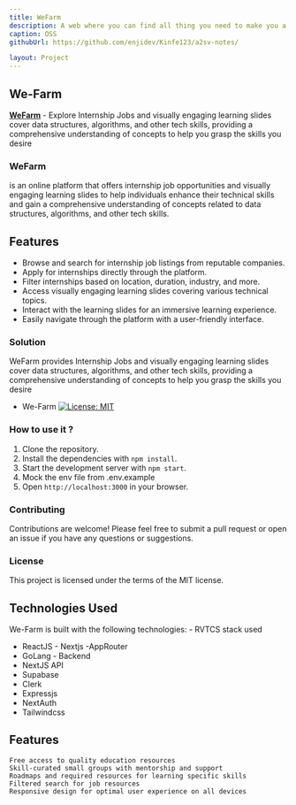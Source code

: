 ```yaml
---
title: WeFarm
description: A web where you can find all thing you need to make you a stand alone and confident programmer.
caption: OSS
githubUrl: https://github.com/enjidev/Kinfe123/a2sv-notes/

layout: Project
---
```


## We-Farm

**[WeFarm](https://a2sv-notes.vercel.app/)** - Explore Internship Jobs and visually engaging learning slides cover data structures, algorithms, and other tech skills, providing a comprehensive understanding of concepts to help you grasp the skills you desire

### WeFarm

is an online platform that offers internship job opportunities and visually engaging learning slides to help individuals enhance their technical skills and gain a comprehensive understanding of concepts related to data structures, algorithms, and other tech skills.

## Features

- Browse and search for internship job listings from reputable companies.
- Apply for internships directly through the platform.
- Filter internships based on location, duration, industry, and more.
- Access visually engaging learning slides covering various technical topics.
- Interact with the learning slides for an immersive learning experience.
- Easily navigate through the platform with a user-friendly interface.

### Solution

WeFarm provides Internship Jobs and visually engaging learning slides cover data structures, algorithms, and other tech skills, providing a comprehensive understanding of concepts to help you grasp the skills you desire

- We-Farm
  [![License: MIT](https://img.shields.io/badge/License-MIT-yellow.svg)](https://opensource.org/licenses/MIT)

### How to use it ?

1. Clone the repository.
2. Install the dependencies with `npm install`.
3. Start the development server with `npm start`.
4. Mock the env file from .env.example
5. Open `http://localhost:3000` in your browser.

### Contributing

Contributions are welcome! Please feel free to submit a pull request or open an issue if you have any questions or suggestions.

### License

This project is licensed under the terms of the MIT license.

## Technologies Used

We-Farm is built with the following technologies: - RVTCS stack used

- ReactJS - Nextjs -AppRouter
- GoLang - Backend
- NextJS API
- Supabase
- Clerk
- Expressjs
- NextAuth
- Tailwindcss

## Features

    Free access to quality education resources
    Skill-curated small groups with mentorship and support
    Roadmaps and required resources for learning specific skills
    Filtered search for job resources
    Responsive design for optimal user experience on all devices
